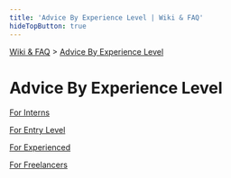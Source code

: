 ```yaml
---
title: 'Advice By Experience Level | Wiki & FAQ'
hideTopButton: true
---
```



[Wiki & FAQ](/wiki-faq) > [Advice By Experience Level](/wiki-faq/advice-by-experience-level)

<h1 className={styles.bigTitle}>Advice By Experience Level</h1>

[For Interns](/wiki-faq/advice-by-experience-level/for-interns)

[For Entry Level](/wiki-faq/advice-by-experience-level/for-entry-level)

[For Experienced](/wiki-faq/advice-by-experience-level/for-experienced)

[For Freelancers](/wiki-faq/advice-by-experience-level/for-freelancers)
